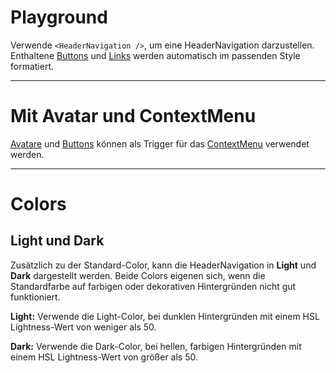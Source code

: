 # Playground

Verwende `<HeaderNavigation />`, um eine HeaderNavigation darzustellen.
Enthaltene [Buttons](/03-components/actions/button) und
[Links](/03-components/navigation/link) werden automatisch im passenden Style
formatiert.

<LiveCodeEditor />

---

# Mit Avatar und ContextMenu

[Avatare](/03-components/content/avatar) und
[Buttons](/03-components/actions/button) können als Trigger für das
[ContextMenu](/03-components/actions/context-menu) verwendet werden.

<LiveCodeEditor example="contextMenu" editorCollapsed />

---

# Colors

## Light und Dark

Zusätzlich zu der Standard-Color, kann die HeaderNavigation in **Light** und
**Dark** dargestellt werden. Beide Colors eigenen sich, wenn die Standardfarbe
auf farbigen oder dekorativen Hintergründen nicht gut funktioniert.

<LiveCodeEditor example="light" bgColor="dark" editorCollapsed />

<LiveCodeEditor example="dark" bgColor="light" editorCollapsed />

**Light:** Verwende die Light-Color, bei dunklen Hintergründen mit einem HSL
Lightness-Wert von weniger als 50.

**Dark:** Verwende die Dark-Color, bei hellen, farbigen Hintergründen mit einem
HSL Lightness-Wert von größer als 50.
